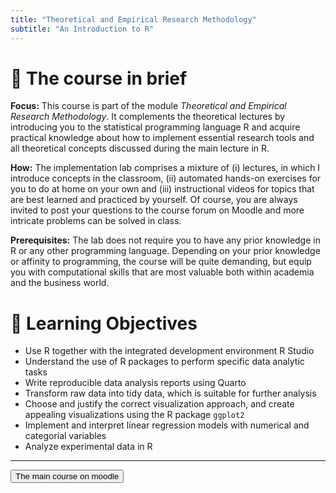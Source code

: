 ```yaml
---
title: "Theoretical and Empirical Research Methodology"
subtitle: "An Introduction to R"
---
```


# 📑 The course in brief

**Focus:** 
This course is part of the module *Theoretical and Empirical Research Methodology*.
It complements the theoretical lectures by introducing you to the statistical 
programming language R and acquire practical knowledge about how to implement 
essential research tools and all theoretical concepts discussed during the 
main lecture in R. 

**How:** 
The implementation lab comprises a mixture of (i) lectures, in which I introduce concepts
in the classroom, (ii) automated hands-on exercises for you to do at home on
your own and (iii) instructional videos for topics that are best learned and
practiced by yourself. Of course, you are always invited to post your questions
to the course forum on Moodle and more intricate problems can be solved in class.

**Prerequisites:**
The lab does not require you to have any prior knowledge in R or any other 
programming language. Depending on your prior knowledge or affinity to 
programming, the course will be quite demanding, but equip you with 
computational skills that are most valuable both within academia and the 
business world. 

# 🎯 Learning Objectives

-	Use R together with the integrated development environment R Studio
-	Understand the use of R packages to perform specific data analytic tasks
-	Write reproducible data analysis reports using Quarto
-	Transform raw data into tidy data, which is suitable for further analysis
-	Choose and justify the correct visualization approach, and create appealing visualizations using the R package `ggplot2`
-	Implement and interpret linear regression models with numerical and categorial variables
- Analyze experimental data in R



-----------------


<a href=https://elearning.uni-flensburg.de/moodle/course/view.php?id=15556>
    <button class="button-61">The main course on moodle</button>
</a>
